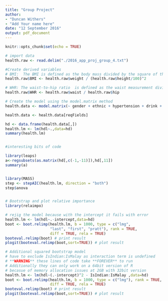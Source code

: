 ```yaml
---
title: "Group Project"
author: 
- "Duncan Withers"
- "Add Your name here"
date: "12 September 2016"
output: pdf_document
---
```


```r
knitr::opts_chunk$set(echo = TRUE)
```

```r
# import data
health.raw <- read.delim("./2016_app_proj_group_4.txt")

#Create derived variables
# BMI:  The BMI is defined as the body mass divided by the square of the body height
health.raw$BMI <- health.raw$weight / (health.raw$height/100)^2

# WHR: The waist-to-hip ratio  is defined as the waist measurement divided by hip measurement (W ÷ H)
health.raw$WHR <- health.raw$waist / health.raw$hip

# Create the model using the model.matrix method
health.data <- model.matrix(~ gender + ethnic + hypertension + drink + currsmoke + age + BMI + WHR +  hdl, data = health.raw)

health.data <- health.data[reqFields]

hd <- data.frame(health.data[,])
health.lm <- lm(hdl~.,data=hd)
summary(health.lm)


#interesting bits of code

library(leaps)
a<-regsubsets(as.matrix(hd[,c(-1,-11)]),hd[,11])
summary(a)


library(MASS)
step <- stepAIC(health.lm, direction = "both")
step$anova


# Bootstrap and plot relative importance
library(relaimpo)

# rejig the model because with the intercept it fails with error
health.lm <- lm(hdl~.-intercept,data=hd)
boot <- boot.relimp(health.lm, b = 1000, type = c("lmg",
                    "last", "first", "pratt"), rank = TRUE,
                    diff = TRUE, rela = TRUE)
booteval.relimp(boot) # print result
plogit(booteval.relimp(boot,sort=TRUE)) # plot result 

# Additional squared bootstrap model 
# have to exclude IsIndian:IsMalay as interaction term is undefined
# **WARNING** these lines of code take **FOREVER** to run
# Additionally they can only work on a 64bit version of R 
# becasue of memory allocation issues at 2GB with 32bit version
health.lm <- lm(hdl~(.-intercept)^2 - IsIndian:IsMalay ,data=hd)
boot <- boot.relimp(health.lm, b = 1000, type = c("lmg"), rank = TRUE,
                    diff = TRUE, rela = TRUE)
booteval.relimp(boot) # print result
plogit(booteval.relimp(boot,sort=TRUE)) # plot result 

```